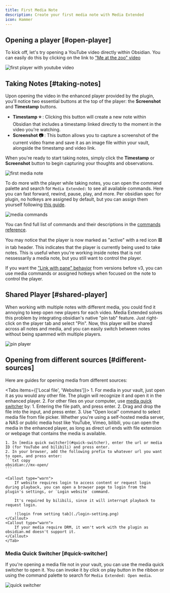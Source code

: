 ```yaml
---
title: First Media Note
description: Create your first media note with Media Extended
icon: Hammer
---
```



## Opening a player [#open-player]

To kick off, let's try opening a YouTube video directly within Obsidian. You can easily do this by clicking on the link to ["Me at the zoo" video](obsidian://mx-open?url=https%3A%2F%2Fwww.youtube.com%2Fwatch%3Fv%3DjNQXAC9IVRw)

![first player with youtube video](./first-player.png)

## Taking Notes [#taking-notes]

Upon opening the video in the enhanced player provided by the plugin, you'll notice two essential buttons at the top of the player: the **Screenshot** and **Timestamp** buttons.

- **Timestamp&nbsp;⭐&nbsp;**: Clicking this button will create a new note within Obsidian that includes a timestamp linked directly to the moment in the video you're watching. 
- **Screenshot&nbsp;📷&nbsp;**: This button allows you to capture a screenshot of the current video frame and save it as an image file within your vault, alongside the timestamp and video link. 

When you're ready to start taking notes, simply click the **Timestamp** or **Screenshot** button to begin capturing your thoughts and observations.

![first media note](./first-note.png)

To do more with the player while taking notes, you can open the command palette and search for `Media Extended:` to see all available commands. Here you can fast forward, rewind, pause, play, and more. Per obsidian spec for plugin, no hotkeys are assigned by default, but you can assign them yourself following [this guide](https://help.obsidian.md/User+interface/Hotkeys).

![media commands](./media-commands.png)

You can find full list of commands and their descriptions in the [commands reference](/reference/commands).

<Callout type="info">

You may notice that the player is now marked as "active" with a red icon 🟥 in tab header. This indicates that the player is currently being used to take notes. This is useful when you're working inside notes that is not nessessarily a media note, but you still want to control the player.

If you want the ["Link with pane" behavior](https://github.com/aidenlx/media-extended/wiki/Open-Links-in-One-Shared-Player) from versions before v3, you can use media commands or assigned hotkeys when focused on the note to control the player.

</Callout>


## Shared Player [#shared-player]

When working with multiple notes with different media, you could find it annoying to keep open new players for each video. Media Extended solves this problem by integrating obsidian's native "pin tab" feature. Just right-click on the player tab and select "Pin". Now, this player will be shared across all notes and media, and you can easily switch between notes without being spammed with multiple players.

![pin player](./pin-player.png)

## Opening from different sources [#different-sources]

Here are guides for opening media from different sources:

<Tabs items={['Local file', 'Websites']}>
  <Tab>
    1. For media in your vault, just open it as you would any other file. The plugin will recognize it and open it in the enhanced player.
    2. For other files on your computer, use [media quick switcher](#quick-switcher) by: 
        1. Entering the file path, and press enter.
        2. Drag and drop the file into the input, and press enter.
        3. Use "Open local" command to select media file from file picker.
    </Tab>
    <Tab>
    Whether you're using a self-hosted media server, a NAS or public media host like YouTube, Vimeo, bilibili, you can open the media in the enhanced player, as long as direct url ends with file extension or webpage that contains the media is available.

    1. In [media quick switcher](#quick-switcher), enter the url or media ID (for YouTube and bilibili) and press enter.
    2. In your browser, add the following prefix to whatever url you want to open, and press enter: 
    ```txt copy
    obsidian://mx-open/
    ```

    <Callout type="warn">
        If website requires login to access content or request login during playback, you can open a browser page to login from the plugin's settings, or `Login website` command. 
        
        It's required by bilibili, since it will interrupt playback to request login.

        ![login from setting tab](./login-setting.png)
    </Callout>
    <Callout type="warn">
        If your media require DRM, it won't work with the plugin as obsidian.md doesn't support it.
    </Callout>
    </Tab>
</Tabs>

### Media Quick Switcher [#quick-switcher]

If you're opening a media file not in your vault, you can use the media quick switcher to open it. You can invoke it by click on play button in the ribbon or using the command palette to search for `Media Extended: Open media`.

![quick switcher](./quick-switcher.png)
